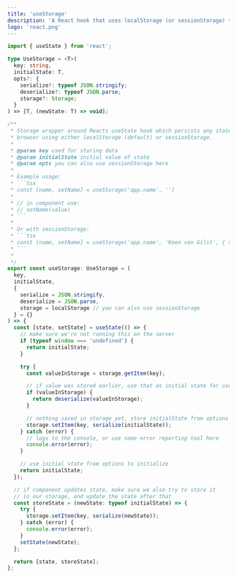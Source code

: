 ```yaml
---
title: 'useStorage'
description: 'A React hook that uses localStorage (or sessionStorage) to persist component state.'
logo: 'react.png'
---
```


````ts
import { useState } from 'react';

type UseStorage = <T>(
  key: string,
  initialState: T,
  opts?: {
    serialize?: typeof JSON.stringify;
    deserialize?: typeof JSON.parse;
    storage?: Storage;
  }
) => [T, (newState: T) => void];

/**
 * Storage wrapper around Reacts useState hook which persists any state in the
 * browser using either localStorage (default) or sessionStorage.
 *
 * @param key used for storing data
 * @param initialState initial value of state
 * @param opts you can also use sessionStorage here
 *
 * Example usage:
 * ```tsx
 * const [name, setName] = useStorage('app.name', '')
 *
 * // in component use:
 * // setName(value)
 * ```
 *
 * Or with sessionStorage:
 * ```tsx
 * const [name, setName] = useStorage('app.name', 'Koen van Gilst', { storage: window.sessionStorage })
 * ```
 *
 */
export const useStorage: UseStorage = (
  key,
  initialState,
  {
    serialize = JSON.stringify,
    deserialize = JSON.parse,
    storage = localStorage // you can also use sessionStorage
  } = {}
) => {
  const [state, setState] = useState(() => {
    // make sure we're not running this on the server
    if (typeof window === 'undefined') {
      return initialState;
    }

    try {
      const valueInStorage = storage.getItem(key);

      // if value was stored earlier, use that as initial state for useState
      if (valueInStorage) {
        return deserialize(valueInStorage);
      }

      // nothing saved in storage yet, store initialState from options
      storage.setItem(key, serialize(initialState));
    } catch (error) {
      // logs to the console, or use some error reporting tool here
      console.error(error);
    }

    // use initial state from options to initialize
    return initialState;
  });

  // if component updates state, make sure we also try to store it
  // in our storage, and update the state after that
  const storeState = (newState: typeof initialState) => {
    try {
      storage.setItem(key, serialize(newState));
    } catch (error) {
      console.error(error);
    }
    setState(newState);
  };

  return [state, storeState];
};
````
